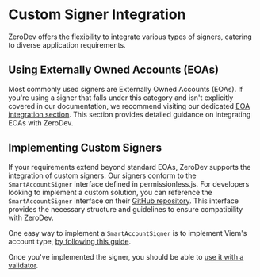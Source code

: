 
<VersionWarning version="5.3.x" /> 

# Custom Signer Integration
ZeroDev offers the flexibility to integrate various types of signers, catering to diverse application requirements.

## Using Externally Owned Accounts (EOAs)
Most commonly used signers are Externally Owned Accounts (EOAs). If you're using a signer that falls under this category and isn't explicitly covered in our documentation, we recommend visiting our dedicated [EOA integration section](/sdk/v5_3_x/signers/eoa). This section provides detailed guidance on integrating EOAs with ZeroDev.

## Implementing Custom Signers

If your requirements extend beyond standard EOAs, ZeroDev supports the integration of custom signers. Our signers conform to the `SmartAccountSigner` interface defined in permissionless.js. For developers looking to implement a custom solution, you can reference the `SmartAccountSigner` interface on their [GitHub repository](https://github.com/pimlicolabs/permissionless.js/blob/0b1cf0086b3fa131415a6a9bf398852c159fc181/packages/permissionless/accounts/types.ts#L60). This interface provides the necessary structure and guidelines to ensure compatibility with ZeroDev.

One easy way to implement a `SmartAccountSigner` is to implement Viem's account type, [by following this guide](https://viem.sh/docs/accounts/custom).

Once you've implemented the signer, you should be able to [use it with a validator](/sdk/v5_3_x/core-api/create-account#creating-a-ecdsa-validator).
